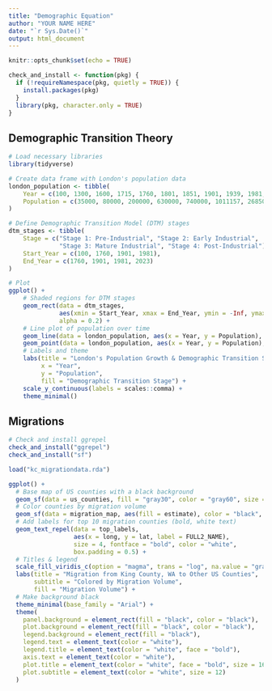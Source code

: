 ```yaml
---
title: "Demographic Equation"
author: "YOUR NAME HERE"
date: "`r Sys.Date()`"
output: html_document
---
```


```r
knitr::opts_chunk$set(echo = TRUE)

check_and_install <- function(pkg) {
  if (!requireNamespace(pkg, quietly = TRUE)) {
    install.packages(pkg)
  }
  library(pkg, character.only = TRUE)
}
```

## Demographic Transition Theory

```r
# Load necessary libraries
library(tidyverse)

# Create data frame with London's population data
london_population <- tibble(
    Year = c(100, 1300, 1600, 1715, 1760, 1801, 1851, 1901, 1939, 1981, 2015, 2023),
    Population = c(35000, 80000, 200000, 630000, 740000, 1011157, 2685000, 6226494, 8600000, 6608598, 8630000, 8900000)
)

# Define Demographic Transition Model (DTM) stages
dtm_stages <- tibble(
    Stage = c("Stage 1: Pre-Industrial", "Stage 2: Early Industrial", 
              "Stage 3: Mature Industrial", "Stage 4: Post-Industrial"),
    Start_Year = c(100, 1760, 1901, 1981),
    End_Year = c(1760, 1901, 1981, 2023)
)

# Plot
ggplot() +
    # Shaded regions for DTM stages
    geom_rect(data = dtm_stages, 
              aes(xmin = Start_Year, xmax = End_Year, ymin = -Inf, ymax = Inf, fill = Stage), 
              alpha = 0.2) +
    # Line plot of population over time
    geom_line(data = london_population, aes(x = Year, y = Population), color = "blue", size = 1.2) +
    geom_point(data = london_population, aes(x = Year, y = Population), color = "red", size = 3) +
    # Labels and theme
    labs(title = "London's Population Growth & Demographic Transition Stages",
         x = "Year",
         y = "Population",
         fill = "Demographic Transition Stage") +
    scale_y_continuous(labels = scales::comma) +
    theme_minimal()
```

## Migrations

```r
# Check and install ggrepel
check_and_install("ggrepel")
check_and_install("sf")

load("kc_migrationdata.rda")

ggplot() +
  # Base map of US counties with a black background
  geom_sf(data = us_counties, fill = "gray30", color = "gray60", size = 0.1) +
  # Color counties by migration volume
  geom_sf(data = migration_map, aes(fill = estimate), color = "black", size = 0.2) +
  # Add labels for top 10 migration counties (bold, white text)
  geom_text_repel(data = top_labels, 
                  aes(x = long, y = lat, label = FULL2_NAME),
                  size = 4, fontface = "bold", color = "white",
                  box.padding = 0.5) +
  # Titles & legend
  scale_fill_viridis_c(option = "magma", trans = "log", na.value = "gray30") +
  labs(title = "Migration from King County, WA to Other US Counties",
       subtitle = "Colored by Migration Volume",
       fill = "Migration Volume") +
  # Make background black
  theme_minimal(base_family = "Arial") +
  theme(
    panel.background = element_rect(fill = "black", color = "black"),
    plot.background = element_rect(fill = "black", color = "black"),
    legend.background = element_rect(fill = "black"),
    legend.text = element_text(color = "white"),
    legend.title = element_text(color = "white", face = "bold"),
    axis.text = element_text(color = "white"),
    plot.title = element_text(color = "white", face = "bold", size = 16),
    plot.subtitle = element_text(color = "white", size = 12)
  )
```



